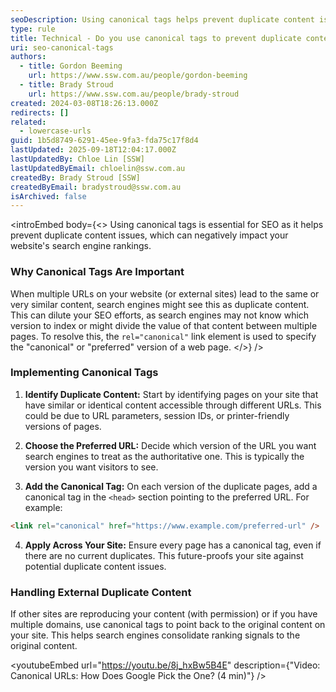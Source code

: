 ```yaml
---
seoDescription: Using canonical tags helps prevent duplicate content issues and ensures search engines index the preferred version of a web page.
type: rule
title: Technical - Do you use canonical tags to prevent duplicate content?
uri: seo-canonical-tags
authors:
  - title: Gordon Beeming
    url: https://www.ssw.com.au/people/gordon-beeming
  - title: Brady Stroud
    url: https://www.ssw.com.au/people/brady-stroud
created: 2024-03-08T18:26:13.000Z
redirects: []
related:
  - lowercase-urls
guid: 1b5d8749-6291-45ee-9fa3-fda75c17f8d4
lastUpdated: 2025-09-18T12:04:17.000Z
lastUpdatedBy: Chloe Lin [SSW]
lastUpdatedByEmail: chloelin@ssw.com.au
createdBy: Brady Stroud [SSW]
createdByEmail: bradystroud@ssw.com.au
isArchived: false
---
```


<introEmbed
  body={<>
Using canonical tags is essential for SEO as it helps prevent duplicate content issues, which can negatively impact your website's search engine rankings.

### Why Canonical Tags Are Important

When multiple URLs on your website (or external sites) lead to the same or very similar content, search engines might see this as duplicate content. This can dilute your SEO efforts, as search engines may not know which version to index or might divide the value of that content between multiple pages. To resolve this, the `rel="canonical"` link element is used to specify the "canonical" or "preferred" version of a web page.
  </>}
/>
### Implementing Canonical Tags

1. **Identify Duplicate Content:** Start by identifying pages on your site that have similar or identical content accessible through different URLs. This could be due to URL parameters, session IDs, or printer-friendly versions of pages.

2. **Choose the Preferred URL:** Decide which version of the URL you want search engines to treat as the authoritative one. This is typically the version you want visitors to see.

3. **Add the Canonical Tag:** On each version of the duplicate pages, add a canonical tag in the `<head>` section pointing to the preferred URL. For example:

  ```html
  <link rel="canonical" href="https://www.example.com/preferred-url" />
  ```

4. **Apply Across Your Site:** Ensure every page has a canonical tag, even if there are no current duplicates. This future-proofs your site against potential duplicate content issues.

### Handling External Duplicate Content

If other sites are reproducing your content (with permission) or if you have multiple domains, use canonical tags to point back to the original content on your site. This helps search engines consolidate ranking signals to the original content.

<youtubeEmbed url="https://youtu.be/8j_hxBw5B4E" description={"Video: Canonical URLs: How Does Google Pick the One? (4 min)"} />
